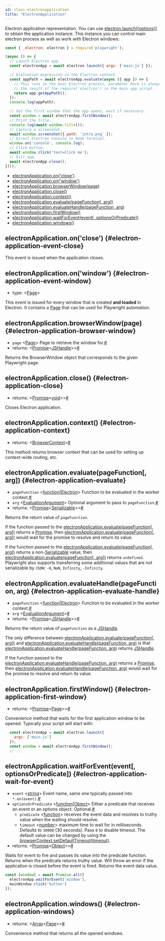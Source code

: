 ```yaml
---
id: class-electronapplication
title: "ElectronApplication"
---
```


Electron application representation. You can use [electron.launch([options])](./api/class-electron.mdx#electron-launch) to obtain the application instance. This instance you can control main electron process as well as work with Electron windows:

```js
const { _electron: electron } = require('playwright');

(async () => {
  // Launch Electron app.
  const electronApp = await electron.launch({ args: ['main.js'] });

  // Evaluation expression in the Electron context.
  const appPath = await electronApp.evaluate(async ({ app }) => {
    // This runs in the main Electron process, parameter here is always
    // the result of the require('electron') in the main app script.
    return app.getAppPath();
  });
  console.log(appPath);

  // Get the first window that the app opens, wait if necessary.
  const window = await electronApp.firstWindow();
  // Print the title.
  console.log(await window.title());
  // Capture a screenshot.
  await window.screenshot({ path: 'intro.png' });
  // Direct Electron console to Node terminal.
  window.on('console', console.log);
  // Click button.
  await window.click('text=Click me');
  // Exit app.
  await electronApp.close();
})();
```


- [electronApplication.on('close')](./api/class-electronapplication.mdx#electron-application-event-close)
- [electronApplication.on('window')](./api/class-electronapplication.mdx#electron-application-event-window)
- [electronApplication.browserWindow(page)](./api/class-electronapplication.mdx#electron-application-browser-window)
- [electronApplication.close()](./api/class-electronapplication.mdx#electron-application-close)
- [electronApplication.context()](./api/class-electronapplication.mdx#electron-application-context)
- [electronApplication.evaluate(pageFunction[, arg])](./api/class-electronapplication.mdx#electron-application-evaluate)
- [electronApplication.evaluateHandle(pageFunction, arg)](./api/class-electronapplication.mdx#electron-application-evaluate-handle)
- [electronApplication.firstWindow()](./api/class-electronapplication.mdx#electron-application-first-window)
- [electronApplication.waitForEvent(event[, optionsOrPredicate])](./api/class-electronapplication.mdx#electron-application-wait-for-event)
- [electronApplication.windows()](./api/class-electronapplication.mdx#electron-application-windows)

## electronApplication.on('close') {#electron-application-event-close}

This event is issued when the application closes.

## electronApplication.on('window') {#electron-application-event-window}
- type: &#60;[Page]&#62;

This event is issued for every window that is created **and loaded** in Electron. It contains a [Page] that can be used for Playwright automation.

## electronApplication.browserWindow(page) {#electron-application-browser-window}
- `page`<a aria-hidden="true" tabindex="-1" class="list-anchor-link" id="electron-application-browser-window-option-page"/> &#60;[Page]&#62; Page to retrieve the window for.<a href="#electron-application-browser-window-option-page" class="list-anchor">#</a>
- returns:<a aria-hidden="true" tabindex="-1" class="list-anchor-link" id="electron-application-browser-window-return"/> &#60;[Promise]<[JSHandle]>&#62;<a href="#electron-application-browser-window-return" class="list-anchor">#</a>

Returns the BrowserWindow object that corresponds to the given Playwright page.

## electronApplication.close() {#electron-application-close}
- returns:<a aria-hidden="true" tabindex="-1" class="list-anchor-link" id="electron-application-close-return"/> &#60;[Promise]<[void]>&#62;<a href="#electron-application-close-return" class="list-anchor">#</a>

Closes Electron application.

## electronApplication.context() {#electron-application-context}
- returns:<a aria-hidden="true" tabindex="-1" class="list-anchor-link" id="electron-application-context-return"/> &#60;[BrowserContext]&#62;<a href="#electron-application-context-return" class="list-anchor">#</a>

This method returns browser context that can be used for setting up context-wide routing, etc.

## electronApplication.evaluate(pageFunction[, arg]) {#electron-application-evaluate}
- `pageFunction`<a aria-hidden="true" tabindex="-1" class="list-anchor-link" id="electron-application-evaluate-option-expression"/> &#60;[function]|[Electron]&#62; Function to be evaluated in the worker context.<a href="#electron-application-evaluate-option-expression" class="list-anchor">#</a>
- `arg`<a aria-hidden="true" tabindex="-1" class="list-anchor-link" id="electron-application-evaluate-option-arg"/> &#60;[EvaluationArgument]&#62; Optional argument to pass to `pageFunction`.<a href="#electron-application-evaluate-option-arg" class="list-anchor">#</a>
- returns:<a aria-hidden="true" tabindex="-1" class="list-anchor-link" id="electron-application-evaluate-return"/> &#60;[Promise]<[Serializable]>&#62;<a href="#electron-application-evaluate-return" class="list-anchor">#</a>

Returns the return value of `pageFunction`.

If the function passed to the [electronApplication.evaluate(pageFunction[, arg])](./api/class-electronapplication.mdx#electron-application-evaluate) returns a [Promise], then [electronApplication.evaluate(pageFunction[, arg])](./api/class-electronapplication.mdx#electron-application-evaluate) would wait for the promise to resolve and return its value.

If the function passed to the [electronApplication.evaluate(pageFunction[, arg])](./api/class-electronapplication.mdx#electron-application-evaluate) returns a non-[Serializable] value, then [electronApplication.evaluate(pageFunction[, arg])](./api/class-electronapplication.mdx#electron-application-evaluate) returns `undefined`. Playwright also supports transferring some additional values that are not serializable by `JSON`: `-0`, `NaN`, `Infinity`, `-Infinity`.

## electronApplication.evaluateHandle(pageFunction, arg) {#electron-application-evaluate-handle}
- `pageFunction`<a aria-hidden="true" tabindex="-1" class="list-anchor-link" id="electron-application-evaluate-handle-option-expression"/> &#60;[function]|[Electron]&#62; Function to be evaluated in the worker context.<a href="#electron-application-evaluate-handle-option-expression" class="list-anchor">#</a>
- `arg`<a aria-hidden="true" tabindex="-1" class="list-anchor-link" id="electron-application-evaluate-handle-option-arg"/> &#60;[EvaluationArgument]&#62;<a href="#electron-application-evaluate-handle-option-arg" class="list-anchor">#</a>
- returns:<a aria-hidden="true" tabindex="-1" class="list-anchor-link" id="electron-application-evaluate-handle-return"/> &#60;[Promise]<[JSHandle]>&#62;<a href="#electron-application-evaluate-handle-return" class="list-anchor">#</a>

Returns the return value of `pageFunction` as a [JSHandle].

The only difference between [electronApplication.evaluate(pageFunction[, arg])](./api/class-electronapplication.mdx#electron-application-evaluate) and [electronApplication.evaluateHandle(pageFunction, arg)](./api/class-electronapplication.mdx#electron-application-evaluate-handle) is that [electronApplication.evaluateHandle(pageFunction, arg)](./api/class-electronapplication.mdx#electron-application-evaluate-handle) returns [JSHandle].

If the function passed to the [electronApplication.evaluateHandle(pageFunction, arg)](./api/class-electronapplication.mdx#electron-application-evaluate-handle) returns a [Promise], then [electronApplication.evaluateHandle(pageFunction, arg)](./api/class-electronapplication.mdx#electron-application-evaluate-handle) would wait for the promise to resolve and return its value.

## electronApplication.firstWindow() {#electron-application-first-window}
- returns:<a aria-hidden="true" tabindex="-1" class="list-anchor-link" id="electron-application-first-window-return"/> &#60;[Promise]<[Page]>&#62;<a href="#electron-application-first-window-return" class="list-anchor">#</a>

Convenience method that waits for the first application window to be opened. Typically your script will start with:

```js
  const electronApp = await electron.launch({
    args: ['main.js']
  });
  const window = await electronApp.firstWindow();
  // ...
```

## electronApplication.waitForEvent(event[, optionsOrPredicate]) {#electron-application-wait-for-event}
- `event`<a aria-hidden="true" tabindex="-1" class="list-anchor-link" id="electron-application-wait-for-event-option-event"/> &#60;[string]&#62; Event name, same one typically passed into `*.on(event)`.<a href="#electron-application-wait-for-event-option-event" class="list-anchor">#</a>
- `optionsOrPredicate`<a aria-hidden="true" tabindex="-1" class="list-anchor-link" id="electron-application-wait-for-event-option-options-or-predicate"/> &#60;[function]|[Object]&#62; Either a predicate that receives an event or an options object. Optional.<a href="#electron-application-wait-for-event-option-options-or-predicate" class="list-anchor">#</a>
  - `predicate` &#60;[function]&#62; receives the event data and resolves to truthy value when the waiting should resolve.
  - `timeout` &#60;[number]&#62; maximum time to wait for in milliseconds. Defaults to `30000` (30 seconds). Pass `0` to disable timeout. The default value can be changed by using the [browserContext.setDefaultTimeout(timeout)](./api/class-browsercontext.mdx#browser-context-set-default-timeout).
- returns:<a aria-hidden="true" tabindex="-1" class="list-anchor-link" id="electron-application-wait-for-event-return"/> &#60;[Promise]<[Object]>&#62;<a href="#electron-application-wait-for-event-return" class="list-anchor">#</a>

Waits for event to fire and passes its value into the predicate function. Returns when the predicate returns truthy value. Will throw an error if the application is closed before the event is fired. Returns the event data value.

```js
const [window] = await Promise.all([
  electronApp.waitForEvent('window'),
  mainWindow.click('button')
]);
```

## electronApplication.windows() {#electron-application-windows}
- returns:<a aria-hidden="true" tabindex="-1" class="list-anchor-link" id="electron-application-windows-return"/> &#60;[Array]<[Page]>&#62;<a href="#electron-application-windows-return" class="list-anchor">#</a>

Convenience method that returns all the opened windows.

[Accessibility]: ./api/class-accessibility.mdx "Accessibility"
[Android]: ./api/class-android.mdx "Android"
[AndroidDevice]: ./api/class-androiddevice.mdx "AndroidDevice"
[AndroidInput]: ./api/class-androidinput.mdx "AndroidInput"
[AndroidSocket]: ./api/class-androidsocket.mdx "AndroidSocket"
[AndroidWebView]: ./api/class-androidwebview.mdx "AndroidWebView"
[APIRequest]: ./api/class-apirequest.mdx "APIRequest"
[APIRequestContext]: ./api/class-apirequestcontext.mdx "APIRequestContext"
[APIResponse]: ./api/class-apiresponse.mdx "APIResponse"
[APIResponseAssertions]: ./api/class-apiresponseassertions.mdx "APIResponseAssertions"
[Browser]: ./api/class-browser.mdx "Browser"
[BrowserContext]: ./api/class-browsercontext.mdx "BrowserContext"
[BrowserServer]: ./api/class-browserserver.mdx "BrowserServer"
[BrowserType]: ./api/class-browsertype.mdx "BrowserType"
[CDPSession]: ./api/class-cdpsession.mdx "CDPSession"
[ConsoleMessage]: ./api/class-consolemessage.mdx "ConsoleMessage"
[Coverage]: ./api/class-coverage.mdx "Coverage"
[Dialog]: ./api/class-dialog.mdx "Dialog"
[Download]: ./api/class-download.mdx "Download"
[Electron]: ./api/class-electron.mdx "Electron"
[ElectronApplication]: ./api/class-electronapplication.mdx "ElectronApplication"
[ElementHandle]: ./api/class-elementhandle.mdx "ElementHandle"
[FileChooser]: ./api/class-filechooser.mdx "FileChooser"
[Frame]: ./api/class-frame.mdx "Frame"
[FrameLocator]: ./api/class-framelocator.mdx "FrameLocator"
[JSHandle]: ./api/class-jshandle.mdx "JSHandle"
[Keyboard]: ./api/class-keyboard.mdx "Keyboard"
[Locator]: ./api/class-locator.mdx "Locator"
[LocatorAssertions]: ./api/class-locatorassertions.mdx "LocatorAssertions"
[Logger]: ./api/class-logger.mdx "Logger"
[Mouse]: ./api/class-mouse.mdx "Mouse"
[Page]: ./api/class-page.mdx "Page"
[PageAssertions]: ./api/class-pageassertions.mdx "PageAssertions"
[Playwright]: ./api/class-playwright.mdx "Playwright"
[PlaywrightAssertions]: ./api/class-playwrightassertions.mdx "PlaywrightAssertions"
[Request]: ./api/class-request.mdx "Request"
[Response]: ./api/class-response.mdx "Response"
[Route]: ./api/class-route.mdx "Route"
[ScreenshotAssertions]: ./api/class-screenshotassertions.mdx "ScreenshotAssertions"
[Selectors]: ./api/class-selectors.mdx "Selectors"
[TimeoutError]: ./api/class-timeouterror.mdx "TimeoutError"
[Touchscreen]: ./api/class-touchscreen.mdx "Touchscreen"
[Tracing]: ./api/class-tracing.mdx "Tracing"
[Video]: ./api/class-video.mdx "Video"
[WebSocket]: ./api/class-websocket.mdx "WebSocket"
[Worker]: ./api/class-worker.mdx "Worker"
[Fixtures]: ./api/class-fixtures.mdx "Fixtures"
[Test]: ./api/class-test.mdx "Test"
[TestConfig]: ./api/class-testconfig.mdx "TestConfig"
[TestError]: ./api/class-testerror.mdx "TestError"
[TestInfo]: ./api/class-testinfo.mdx "TestInfo"
[TestOptions]: ./api/class-testoptions.mdx "TestOptions"
[TestProject]: ./api/class-testproject.mdx "TestProject"
[WorkerInfo]: ./api/class-workerinfo.mdx "WorkerInfo"
[Location]: ./api/class-location.mdx "Location"
[Reporter]: ./api/class-reporter.mdx "Reporter"
[Suite]: ./api/class-suite.mdx "Suite"
[TestCase]: ./api/class-testcase.mdx "TestCase"
[TestResult]: ./api/class-testresult.mdx "TestResult"
[TestStep]: ./api/class-teststep.mdx "TestStep"
[Element]: https://developer.mozilla.org/en-US/docs/Web/API/element "Element"
[EvaluationArgument]: ./evaluating.mdx#evaluation-argument "EvaluationArgument"
[Promise]: https://developer.mozilla.org/en-US/docs/Web/JavaScript/Reference/Global_Objects/Promise "Promise"
[iterator]: https://developer.mozilla.org/en-US/docs/Web/JavaScript/Reference/Iteration_protocols "Iterator"
[origin]: https://developer.mozilla.org/en-US/docs/Glossary/Origin "Origin"
[selector]: https://developer.mozilla.org/en-US/docs/Web/CSS/CSS_Selectors "selector"
[Serializable]: https://developer.mozilla.org/en-US/docs/Web/JavaScript/Reference/Global_Objects/JSON/stringify#Description "Serializable"
[UIEvent.detail]: https://developer.mozilla.org/en-US/docs/Web/API/UIEvent/detail "UIEvent.detail"
[UnixTime]: https://en.wikipedia.org/wiki/Unix_time "Unix Time"
[xpath]: https://developer.mozilla.org/en-US/docs/Web/XPath "xpath"

[Array]: https://developer.mozilla.org/en-US/docs/Web/JavaScript/Reference/Global_Objects/Array "Array"
[boolean]: https://developer.mozilla.org/en-US/docs/Web/JavaScript/Data_structures#Boolean_type "Boolean"
[Buffer]: https://nodejs.org/api/buffer.html#buffer_class_buffer "Buffer"
[ChildProcess]: https://nodejs.org/api/child_process.html "ChildProcess"
[Error]: https://nodejs.org/api/errors.html#errors_class_error "Error"
[EventEmitter]: https://nodejs.org/api/events.html#events_class_eventemitter "EventEmitter"
[function]: https://developer.mozilla.org/en-US/docs/Web/JavaScript/Reference/Global_Objects/Function "Function"
[Map]: https://developer.mozilla.org/en-US/docs/Web/JavaScript/Reference/Global_Objects/Map "Map"
[null]: https://developer.mozilla.org/en-US/docs/Web/JavaScript/Reference/Global_Objects/null "null"
[number]: https://developer.mozilla.org/en-US/docs/Web/JavaScript/Data_structures#Number_type "Number"
[Object]: https://developer.mozilla.org/en-US/docs/Web/JavaScript/Reference/Global_Objects/Object "Object"
[Promise]: https://developer.mozilla.org/en-US/docs/Web/JavaScript/Reference/Global_Objects/Promise "Promise"
[Readable]: https://nodejs.org/api/stream.html#stream_class_stream_readable "Readable"
[RegExp]: https://developer.mozilla.org/en-US/docs/Web/JavaScript/Reference/Global_Objects/RegExp "RegExp"
[string]: https://developer.mozilla.org/en-US/docs/Web/JavaScript/Data_structures#String_type "string"
[void]: https://developer.mozilla.org/en-US/docs/Web/JavaScript/Reference/Global_Objects/undefined "void"
[URL]: https://nodejs.org/api/url.html "URL"

[all available image tags]: https://mcr.microsoft.com/v2/playwright/tags/list "all available image tags"
[Docker Hub]: https://hub.docker.com/_/microsoft-playwright "Docker Hub"
[Dockerfile.focal]: https://github.com/microsoft/playwright/blob/master/utils/docker/Dockerfile.focal "Dockerfile.focal"
